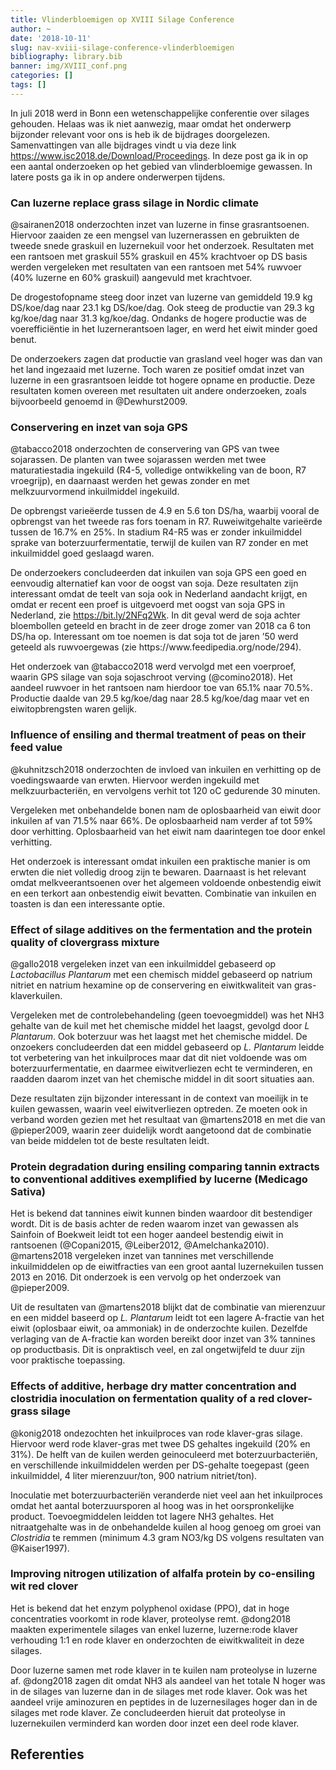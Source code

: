 ```yaml
---
title: Vlinderbloemigen op XVIII Silage Conference
author: ~
date: '2018-10-11'
slug: nav-xviii-silage-conference-vlinderbloemigen
bibliography: library.bib
banner: img/XVIII_conf.png
categories: []
tags: []
---
```


In juli 2018 werd in Bonn een wetenschappelijke conferentie over silages gehouden. Helaas was ik niet aanwezig, maar omdat het onderwerp bijzonder relevant voor ons is heb ik de bijdrages doorgelezen. Samenvattingen van alle bijdrages vindt u via deze link [https://www.isc2018.de/Download/Proceedings](https://www.isc2018.de/Download/Proceedings). In deze post ga ik in op een aantal onderzoeken op het gebied van vlinderbloemige gewassen. In latere posts ga ik in op andere onderwerpen tijdens.

### Can luzerne replace grass silage in Nordic climate

@sairanen2018 onderzochten inzet van luzerne in finse grasrantsoenen. Hiervoor zaaiden ze een mengsel van luzernerassen en gebruikten de tweede snede graskuil en luzernekuil voor het onderzoek. Resultaten met een rantsoen met graskuil 55% graskuil en 45% krachtvoer op DS basis werden vergeleken met resultaten van een rantsoen met 54% ruwvoer (40% luzerne en 60% graskuil) aangevuld met krachtvoer. 

De drogestofopname steeg door inzet van luzerne van gemiddeld 19.9 kg DS/koe/dag naar 23.1 kg DS/koe/dag. Ook steeg de productie van 29.3 kg kg/koe/dag naar 31.3 kg/koe/dag. Ondanks de hogere productie was de voerefficiëntie in het luzernerantsoen lager, en werd het eiwit minder goed benut.

De onderzoekers zagen dat productie van grasland veel hoger was dan van het land ingezaaid met luzerne. Toch waren ze positief omdat inzet van luzerne in een grasrantsoen leidde tot hogere opname en productie. Deze resultaten komen overeen met resultaten uit andere onderzoeken, zoals bijvoorbeeld genoemd in @Dewhurst2009.

### Conservering en inzet van soja GPS

@tabacco2018 onderzochten de conservering van GPS van twee sojarassen. De planten van twee sojarassen werden met twee maturatiestadia ingekuild (R4-5, volledige ontwikkeling van de boon, R7 vroegrijp), en daarnaast werden het gewas zonder en met melkzuurvormend inkuilmiddel ingekuild.

De opbrengst varieëerde tussen de 4.9 en 5.6 ton DS/ha, waarbij vooral de opbrengst van het tweede ras fors toenam in R7. Ruweiwitgehalte varieërde tussen de 16.7% en 25%. In stadium R4-R5 was er zonder inkuilmiddel sprake van boterzuurfermentatie, terwijl de kuilen van R7 zonder en met inkuilmiddel goed geslaagd waren. 

De onderzoekers concludeerden dat inkuilen van soja GPS een goed en eenvoudig alternatief kan voor de oogst van soja. Deze resultaten zijn interessant omdat de teelt van soja ook in Nederland aandacht krijgt, en omdat er recent een proef is uitgevoerd met oogst van soja GPS in Nederland, zie [https://bit.ly/2NFq2Wk](https://bit.ly/2NFq2Wk). In dit geval werd de soja achter bloembollen geteeld en bracht in de zeer droge zomer van 2018 ca 6 ton DS/ha op. Interessant om toe noemen is dat soja tot de jaren '50 werd geteeld als ruwvoergewas (zie https://www.feedipedia.org/node/294).

Het onderzoek van @tabacco2018 werd vervolgd met een voerproef, waarin GPS silage van soja sojaschroot verving (@comino2018). Het aandeel ruwvoer in het rantsoen nam hierdoor toe van 65.1% naar 70.5%. Productie daalde van 29.5 kg/koe/dag naar 28.5 kg/koe/dag maar vet en eiwitopbrengsten waren gelijk. 

### Influence of ensiling and thermal treatment of peas on their feed value

@kuhnitzsch2018 onderzochten de invloed van inkuilen en verhitting op de voedingswaarde van erwten. Hiervoor werden ingekuild met melkzuurbacteriën, en vervolgens verhit tot 120 oC gedurende 30 minuten.

Vergeleken met onbehandelde bonen nam de oplosbaarheid van eiwit door inkuilen af van 71.5% naar 66%. De oplosbaarheid nam verder af tot 59% door verhitting. Oplosbaarheid van het eiwit nam daarintegen toe door enkel verhitting. 

Het onderzoek is interessant omdat inkuilen een praktische manier is om erwten die niet volledig droog zijn te bewaren. Daarnaast is het relevant omdat melkveerantsoenen over het algemeen voldoende onbestendig eiwit en een terkort aan onbestendig eiwit bevatten. Combinatie van inkuilen en toasten is dan een interessante optie.

### Effect of silage additives on the fermentation and the protein quality of clovergrass mixture

@gallo2018 vergeleken inzet van een inkuilmiddel gebaseerd op *Lactobacillus Plantarum* met een chemisch middel gebaseerd op natrium nitriet en natrium hexamine op de conservering en eiwitkwaliteit van gras-klaverkuilen.

Vergeleken met de controlebehandeling (geen toevoegmiddel) was het NH3 gehalte van de kuil met het chemische middel het laagst, gevolgd door *L Plantarum*. Ook boterzuur was het laagst met het chemische middel. De onzoekers concludeerden dat een middel gebaseerd op *L. Plantarum* leidde tot verbetering van het inkuilproces maar dat dit niet voldoende was om boterzuurfermentatie, en daarmee eiwitverliezen echt te verminderen, en raadden daarom inzet van het chemische middel in dit soort situaties aan.

Deze resultaten zijn bijzonder interessant in de context van moeilijk in te kuilen gewassen, waarin veel eiwitverliezen optreden. Ze moeten ook in verband worden gezien met het resultaat van @martens2018 en met die van @pieper2009, waarin zeer duidelijk wordt aangetoond dat de combinatie van beide middelen tot de beste resultaten leidt.

### Protein degradation during ensiling comparing tannin extracts to conventional additives exemplified by lucerne (Medicago Sativa)

Het is bekend dat tannines eiwit kunnen binden waardoor dit bestendiger wordt. Dit is de basis achter de reden waarom inzet van gewassen als Sainfoin of Boekweit leidt tot een hoger aandeel bestendig eiwit in rantsoenen (@Copani2015, @Leiber2012, @Amelchanka2010). @martens2018 vergeleken inzet van tannines met verschillende inkuilmiddelen op de eiwitfracties van een groot aantal luzernekuilen tussen 2013 en 2016. Dit onderzoek is een vervolg op het onderzoek van @pieper2009.

Uit de resultaten van @martens2018 blijkt dat de combinatie van mierenzuur en een middel baseerd op *L. Plantarum* leidt tot een lagere A-fractie van het eiwit (oplosbaar eiwit, oa ammoniak) in de onderzochte kuilen. Dezelfde verlaging van de A-fractie kan worden bereikt door inzet van 3% tannines op productbasis. Dit is onpraktisch veel, en zal ongetwijfeld te duur zijn voor praktische toepassing. 
 
### Effects of additive, herbage dry matter concentration and clostridia inoculation on fermentation quality of a red clover-grass silage

@konig2018 ondezochten het inkuilproces van rode klaver-gras silage. Hiervoor werd rode klaver-gras met twee DS gehaltes ingekuild (20% en 31%). De helft van de kuilen werden geinoculeerd met boterzuurbacteriën, en verschillende inkuilmiddelen werden per DS-gehalte toegepast (geen inkuilmiddel, 4 liter mierenzuur/ton, 900 natrium nitriet/ton). 

Inoculatie met boterzuurbacteriën veranderde niet veel aan het inkuilproces omdat het aantal boterzuursporen al hoog was in het oorspronkelijke product. Toevoegmiddelen leidden tot lagere NH3 gehaltes. Het nitraatgehalte was in de onbehandelde kuilen al hoog genoeg om groei van *Clostridia* te remmen (minimum 4.3 gram NO3/kg DS volgens resultaten van @Kaiser1997).

### Improving nitrogen utilization of alfalfa protein by co-ensiling wit red clover

Het is bekend dat het enzym polyphenol oxidase (PPO), dat in hoge concentraties voorkomt in rode klaver, proteolyse remt. @dong2018 maakten experimentele silages van enkel luzerne, luzerne:rode klaver verhouding 1:1 en rode klaver en onderzochten de eiwitkwaliteit in deze silages.

Door luzerne samen met rode klaver in te kuilen nam proteolyse in luzerne af. @dong2018 zagen dit omdat NH3 als aandeel van het totale N hoger was in de silages van luzerne dan in de silages met rode klaver. Ook was het aandeel vrije aminozuren en peptides in de luzernesilages hoger dan in de silages met rode klaver. Ze concludeerden hieruit dat proteolyse in luzernekuilen verminderd kan worden door inzet een deel rode klaver.

## Referenties
